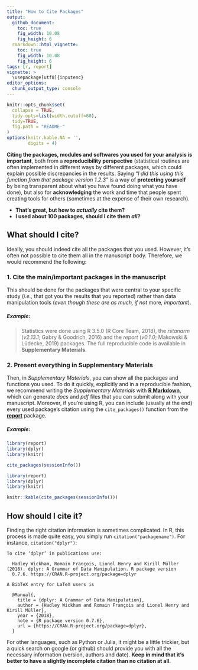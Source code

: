 ```yaml
---
title: "How to Cite Packages"
output: 
  github_document:
    toc: true
    fig_width: 10.08
    fig_height: 6
  rmarkdown::html_vignette:
    toc: true
    fig_width: 10.08
    fig_height: 6
tags: [r, report]
vignette: >
  \usepackage[utf8]{inputenc}
editor_options: 
  chunk_output_type: console
---
```


```r
knitr::opts_chunk$set(
  collapse = TRUE,
  tidy.opts=list(width.cutoff=60),
  tidy=TRUE,
  fig.path = "README-"
)
options(knitr.kable.NA = '',
        digits = 4)
```


**Citing the packages, modules and softwares you used for your analysis is important**, both from a **reproducibility perspective** (statistical routines are often implemented in different ways by different packages, which could explain possible discrepancies in the results. Saying *"I did this using this function from that package version 1.2.3"* is a way of **protecting yourself** by being transparent about what you have found doing what you have done), but also for **acknowledging** the work and time that people spent creating tools for others (sometimes at the expense of their own research).

- **That's great, but how to *actually* cite them?**
- **I used about 100 packages, should I cite them *all*?**

## What should I cite?

Ideally, you should indeed cite all the packages that you used. However, it's often not possible to cite them all in the manuscript body. Therefore, we would recommend the following:

### **1. Cite the main/important packages in the manuscript**

This should be done for the packages that were central to your specific study (*i.e.,* that got you the results that you reported) rather than data manipulation tools (*even though these are as much, if not *more*, important*).

##### Example:

> Statistics were done using R 3.5.0 (R Core Team, 2018), the *rstanarm* (*v2.13.1*; Gabry \& Goodrich, 2016) and the *report* (*v0.1.0*; Makowski \& Lüdecke, 2019) packages. The full reproducible code is available in **Supplementary Materials**.

### **2. Present everything in Supplementary Materials**

Then, in *Supplementary Materials*, you can show all the packages and functions you used. To do it quickly, explicitly and in a reproducible fashion, we recommend writing the *Supplementary Materials* with [**R Markdown**](https://rmarkdown.rstudio.com/), which can generate *docs* and *pdf* files that you can submit along with your manuscript. Moreover, if you're using R, you can include (usually at the end) every used package's citation using the `cite_packages()` function from the [**report**](https://github.com/easystats/report) package.

##### Example:

```r
library(report)
library(dplyr)
library(knitr)

cite_packages(sessionInfo())
```
```r
library(report)
library(dplyr)
library(knitr)

knitr::kable(cite_packages(sessionInfo()))
```


## How should I cite it?

Finding the right citation information is sometimes complicated. In R, this process is made quite easy, you simply run `citation("packagename")`. For instance, `citation("dplyr")`:

    To cite ‘dplyr’ in publications use:

      Hadley Wickham, Romain François, Lionel Henry and Kirill Müller (2018). dplyr: A Grammar of Data Manipulation. R package version
      0.7.6. https://CRAN.R-project.org/package=dplyr

    A BibTeX entry for LaTeX users is

      @Manual{,
        title = {dplyr: A Grammar of Data Manipulation},
        author = {Hadley Wickham and Romain François and Lionel Henry and Kirill Müller},
        year = {2018},
        note = {R package version 0.7.6},
        url = {https://CRAN.R-project.org/package=dplyr},
      }

For other languages, such as Python or Julia, it might be a little trickier, but a quick search on google (or github) should provide you with all the necessary information (version, authors and date). **Keep in mind that it's better to have a slightly incomplete citation than no citation at all.**
